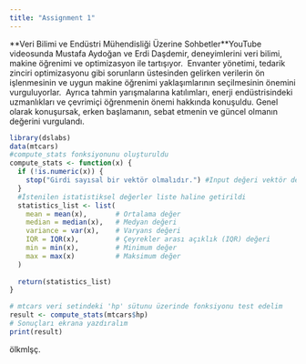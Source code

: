 ```yaml
---
title: "Assignment 1"
---
```


\*\*Veri Bilimi ve Endüstri Mühendisliği Üzerine Sohbetler\*\*YouTube videosunda Mustafa Aydoğan ve Erdi Daşdemir, deneyimlerini veri bilimi, makine öğrenimi ve optimizasyon ile tartışıyor.  Envanter yönetimi, tedarik zinciri optimizasyonu gibi sorunların üstesinden gelirken verilerin ön işlenmesinin ve uygun makine öğrenimi yaklaşımlarının seçilmesinin önemini
vurguluyorlar.  Ayrıca tahmin yarışmalarına katılımları, enerji endüstrisindeki uzmanlıkları ve çevrimiçi
öğrenmenin önemi hakkında konuşuldu. Genel olarak konuşursak, erken başlamanın, sebat etmenin ve güncel olmanın değerini vurgulandı.

```r
library(dslabs)
data(mtcars)
#compute_stats fonksiyonunu oluşturuldu
compute_stats <- function(x) {
  if (!is.numeric(x)) {
    stop("Girdi sayısal bir vektör olmalıdır.") #Input değeri vektör değilse fonksiyonu durduracak şekilde koşullu durum eklendi
  }
  #İstenilen istatistiksel değerler liste haline getirildi
  statistics_list <- list(
    mean = mean(x),       # Ortalama değer
    median = median(x),   # Medyan değeri
    variance = var(x),    # Varyans değeri
    IQR = IQR(x),         # Çeyrekler arası açıklık (IQR) değeri
    min = min(x),         # Minimum değer
    max = max(x)          # Maksimum değer
  )
  
  return(statistics_list)
}

# mtcars veri setindeki 'hp' sütunu üzerinde fonksiyonu test edelim
result <- compute_stats(mtcars$hp)
# Sonuçları ekrana yazdıralım
print(result)


```

ölkmlşç.

```r

```
